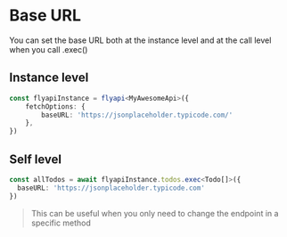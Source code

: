 # Base URL

You can set the base URL both at the instance level and at the call level when you call .exec()

## Instance level
```typescript
const flyapiInstance = flyapi<MyAwesomeApi>({
	fetchOptions: {
		baseURL: 'https://jsonplaceholder.typicode.com/'
	},
})
```

## Self level
```typescript
const allTodos = await flyapiInstance.todos.exec<Todo[]>({
  baseURL: 'https://jsonplaceholder.typicode.com'
})
```
> This can be useful when you only need to change the endpoint in a specific method
